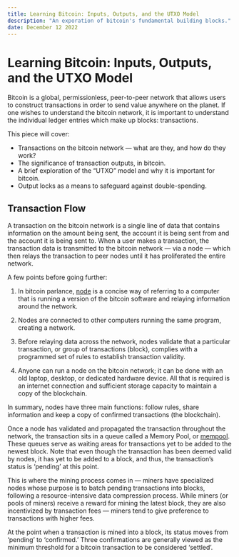 ```yaml
---
title: Learning Bitcoin: Inputs, Outputs, and the UTXO Model
description: "An exporation of bitcoin's fundamental building blocks."
date: December 12 2022
---
```


# Learning Bitcoin: Inputs, Outputs, and the UTXO Model

Bitcoin is a global, permissionless, peer-to-peer network that allows users to construct transactions in order to send value anywhere on the planet. If one wishes to understand the bitcoin network, it is important to understand the individual ledger entries which make up blocks: transactions.

This piece will cover:

- Transactions on the bitcoin network — what are they, and how do they work?
- The significance of transaction outputs, in bitcoin.
- A brief exploration of the “UTXO” model and why it is important for bitcoin.
- Output locks as a means to safeguard against double-spending.

## Transaction Flow

A transaction on the bitcoin network is a single line of data that contains information on the amount being sent, the account it is being sent from and the account it is being sent to. When a user makes a transaction, the transaction data is transmitted to the bitcoin network — via a node — which then relays the transaction to peer nodes until it has proliferated the entire network.

A few points before going further:

1. In bitcoin parlance, [node](https://learnmeabitcoin.com/beginners/nodes) is a concise way of referring to a computer that is running a version of the bitcoin software and relaying information around the network.

2. Nodes are connected to other computers running the same program, creating a network.

3. Before relaying data across the network, nodes validate that a particular transaction, or group of transactions (block), complies with a programmed set of rules to establish transaction validity.

4. Anyone can run a node on the bitcoin network; it can be done with an old laptop, desktop, or dedicated hardware device. All that is required is an internet connection and sufficient storage capacity to maintain a copy of the blockchain.

In summary, nodes have three main functions: follow rules, share information and keep a copy of confirmed transactions (the blockchain).

Once a node has validated and propagated the transaction throughout the network, the transaction sits in a queue called a Memory Pool, or [mempool](https://mempool.space/). These queues serve as waiting areas for transactions yet to be added to the newest block. Note that even though the transaction has been deemed valid by nodes, it has yet to be added to a block, and thus, the transaction’s status is ‘pending’ at this point.

This is where the mining process comes in — miners have specialized nodes whose purpose is to batch pending transactions into blocks, following a resource-intensive data compression process. While miners (or pools of miners) receive a reward for mining the latest block, they are also incentivized by transaction fees — miners tend to give preference to transactions with higher fees.

At the point when a transaction is mined into a block, its status moves from ‘pending’ to ‘confirmed.’ Three confirmations are generally viewed as the minimum threshold for a bitcoin transaction to be considered ‘settled’.
